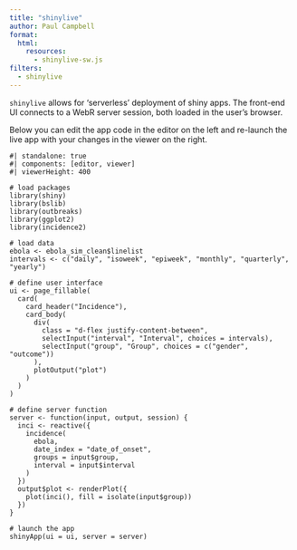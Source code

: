 ```yaml
---
title: "shinylive"
author: Paul Campbell
format:
  html:
    resources: 
      - shinylive-sw.js
filters:
  - shinylive
---
```


`shinylive` allows for 'serverless' deployment of shiny apps. The front-end UI connects to a WebR server session, both loaded in the user's browser.

Below you can edit the app code in the editor on the left and re-launch the live app with your changes in the viewer on the right.

:::{.column-screen-inset}
```shinylive-r
#| standalone: true
#| components: [editor, viewer]
#| viewerHeight: 400

# load packages
library(shiny)
library(bslib)
library(outbreaks)
library(ggplot2)
library(incidence2)

# load data
ebola <- ebola_sim_clean$linelist
intervals <- c("daily", "isoweek", "epiweek", "monthly", "quarterly", "yearly")

# define user interface
ui <- page_fillable(
  card(
    card_header("Incidence"),
    card_body(
      div(
        class = "d-flex justify-content-between",
        selectInput("interval", "Interval", choices = intervals),
        selectInput("group", "Group", choices = c("gender", "outcome"))
      ),
      plotOutput("plot") 
    )
  )
)

# define server function
server <- function(input, output, session) {
  inci <- reactive({
    incidence(
      ebola, 
      date_index = "date_of_onset", 
      groups = input$group,
      interval = input$interval
    )
  })
  output$plot <- renderPlot({
    plot(inci(), fill = isolate(input$group))
  })
}

# launch the app
shinyApp(ui = ui, server = server)
```
:::
